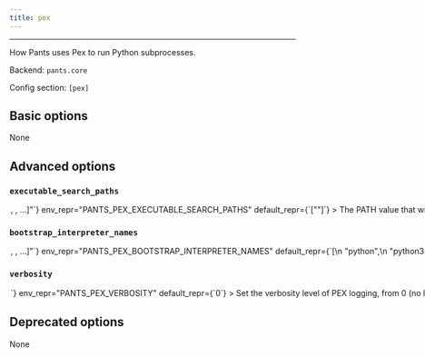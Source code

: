 ```yaml
---
title: pex
---
```



---

How Pants uses Pex to run Python subprocesses.

Backend: <span className="color--primary">`pants.core`</span>

Config section: <span className="color--primary">`[pex]`</span>

<span className={styles.options}>

## Basic options

None

## Advanced options

### `executable_search_paths`

<Option
  cli_repr={`--pex-executable-search-paths="[<binary-paths>, <binary-paths>, ...]"`}
  env_repr="PANTS_PEX_EXECUTABLE_SEARCH_PATHS"
  default_repr={`["<PATH>"]`}
>
  The PATH value that will be used by the PEX subprocess and any subprocesses it
  spawns. The special string &quot;&lt;PATH&gt;&quot; will expand to the
  contents of the PATH env var.
</Option>

### `bootstrap_interpreter_names`

<Option
  cli_repr={`--pex-bootstrap-interpreter-names="[<bootstrap-python-names>, <bootstrap-python-names>, ...]"`}
  env_repr="PANTS_PEX_BOOTSTRAP_INTERPRETER_NAMES"
  default_repr={`[\n  "python",\n  "python3",\n  "python2"\n]`}
>
  The names of Python binaries to search for to bootstrap PEX files with. This
  does not impact which Python interpreter is used to run your code, only what
  is used to run the PEX tool. See the `interpreter_search_paths` option in
  `[python-setup]` to influence where interpreters are searched for.
</Option>

### `verbosity`

<Option
  cli_repr={`--pex-verbosity=<int>`}
  env_repr="PANTS_PEX_VERBOSITY"
  default_repr={`0`}
>
  Set the verbosity level of PEX logging, from 0 (no logging) up to 9 (max
  logging).
</Option>

## Deprecated options

None

</span>
